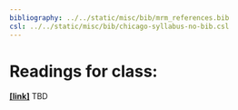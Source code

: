 ```yaml
---
bibliography: ../../static/misc/bib/mrm_references.bib
csl: ../../static/misc/bib/chicago-syllabus-no-bib.csl
---
```


# Readings for class:
[**[link]**](TBD) TBD

